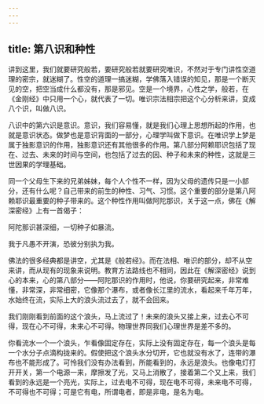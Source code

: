 ```yaml
---
---
---
```

title: 第八识和种性
---




讲到这里，我们就要研究般若，要研究般若就要研究唯识，不然对于专门讲性空道理的密宗，就迷糊了。性空的道理一搞迷糊，学佛落入错误的知见，那是一个断灭见的空，把空当成什么都没有，那是邪见。空是一个境界，心性之学，般若，在《金刚经》中只用一个心，就代表了一切。唯识宗法相宗把这个心分析来讲，变成八个识，叫做八识。

八识中的第六识是意识。意识，我们容易懂，就是我们心理上思想所起的作用，也就是意识状态。做梦也是意识背面的一部分，心理学叫做下意识。在唯识学上梦是属于独影意识的作用，独影意识还有其他很多的作用。第八部分阿赖耶识包括了现在、过去、未来的时间与空间，也包括了过去的因、种子和未来的种性，这就是三世因果的学理基础。

同一个父母生下来的兄弟姊妹，每个人个性不一样，因为父母的遗传只是一小部分，还有什么呢？自己带来的前生的种性、习气、习惯。这个重要的部分是第八阿赖耶识最重要的种子带来的。这个种性作用叫做阿陀那识，关于这一点，佛在《解深密经》上有一首偈子：

阿陀那识甚深细，一切种子如暴流。

我于凡愚不开演，恐彼分别执为我。

佛法的很多经典都是讲空，尤其是《般若经》。而在法相、唯识的部分，却不从空来讲，而从现有的现象来说明。教育方法路线也不相同，因此在《解深密经》说到心的本来，心的第八部分——阿陀那识的作用时，他说，你要研究起来，非常难懂，非常深，非常细密，它像那个瀑布，或者像长江里的流水，看起来千年万年，水始终在流，实际上大的浪头流过去了，就不会回来。

我们刚刚看到前面的这个浪头，马上流过了！未来的浪头又接上来，过去心不可得，现在心不可得，未来心不可得。物理世界同我们心理世界是差不多的。

你看流水一个一个浪头，乍看像固定存在，实际上没有固定存在，每一个浪头是每一个水分子点滴构拢来的。假使把这个浪头水分切开，它也就没有水了，连带的瀑布也不能形成了。可怜我们没有办法看到，所能看到的，永远是浪头。也像电灯打开开关，第一个电源一来，摩擦发了光，又马上消散了，接着第二个又上来，我们看到的永远是一个亮光，实际上，过去电不可得，现在电不可得，未来电不可得，不可得也不可得；可是它有电，所谓电者，即是非电，是名为电。